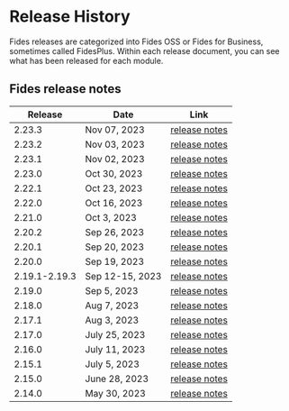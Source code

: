 
# Release History

Fides releases are categorized into Fides OSS or Fides for Business, sometimes called FidesPlus. Within each release document, you can see what has been released for each module.

## Fides release notes

| Release | Date | Link|
|------------- | ------------- | -------------| 
| 2.23.3 | Nov 07, 2023 | [release notes](/docs/releases/fides-2-X/2-23) | 
| 2.23.2 | Nov 03, 2023 | [release notes](/docs/releases/fides-2-X/2-23) | 
| 2.23.1 | Nov 02, 2023 | [release notes](/docs/releases/fides-2-X/2-23) | 
| 2.23.0 | Oct 30, 2023 | [release notes](/docs/releases/fides-2-X/2-23) | 
| 2.22.1 | Oct 23, 2023 | [release notes](/docs/releases/fides-2-X/2-22) | 
| 2.22.0 | Oct 16, 2023 | [release notes](/docs/releases/fides-2-X/2-22) | 
| 2.21.0 | Oct 3, 2023 | [release notes](/docs/releases/fides-2-X/2-21) | 
| 2.20.2 | Sep 26, 2023 | [release notes](/docs/releases/fides-2-X/2-20) | 
| 2.20.1 | Sep 20, 2023 | [release notes](/docs/releases/fides-2-X/2-20) | 
| 2.20.0 | Sep 19, 2023 | [release notes](/docs/releases/fides-2-X/2-20) | 
| 2.19.1-2.19.3| Sep 12-15, 2023 | [release notes](/docs/releases/fides-2-X/2-19-2) | 
| 2.19.0 | Sep 5, 2023 | [release notes](/docs/releases/fides-2-X/2-19) |
| 2.18.0 | Aug 7, 2023 | [release notes](/docs/releases/fides-2-X/2-18) |
| 2.17.1 | Aug 3, 2023 | [release notes](/docs/releases/fides-2-X/2-17-1) |
| 2.17.0 | July 25, 2023 | [release notes](/docs/releases/fides-2-X/2-17) |
| 2.16.0 | July 11, 2023 | [release notes](/docs/releases/fides-2-X/2-16) |
| 2.15.1 | July 5, 2023 | [release notes](/docs/releases/fides-2-X/2-15-1) | 
| 2.15.0 | June 28, 2023 | [release notes](/docs/releases/fides-2-X/2-15) |
| 2.14.0 | May 30, 2023 | [release notes](/docs/releases/fides-2-X/2-14) | 

